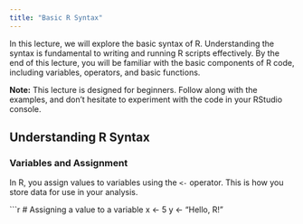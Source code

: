 ```yaml
---
title: "Basic R Syntax"
---
```


In this lecture, we will explore the basic syntax of R. Understanding the syntax is fundamental to writing and running R scripts effectively. By the end of this lecture, you will be familiar with the basic components of R code, including variables, operators, and basic functions.

::: callout-note
**Note:** This lecture is designed for beginners. Follow along with the examples, and don't hesitate to experiment with the code in your RStudio console.
:::

## Understanding R Syntax

### Variables and Assignment

In R, you assign values to variables using the `<-` operator. This is how you store data for use in your analysis.

\`\`\`r \# Assigning a value to a variable x \<- 5 y \<- "Hello, R!"

